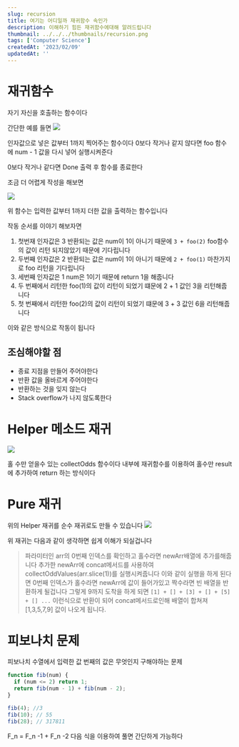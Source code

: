 ```yaml
---
slug: recursion
title: 여기는 어디일까 재귀함수 속인가
description: 이해하기 힘든 재귀함수에대해 알려드립니다
thumbnail: ../../../thumbnails/recursion.png
tags: ['Computer Science']
createdAt: '2023/02/09'
updatedAt: ''
---
```


# 재귀함수

자기 자신을 호출하는 함수이다

간단한 예를 들면
![](https://velog.velcdn.com/images/ryong-e/post/1d5568f8-4210-408c-8dff-f5e551c15323/image.png)

인자값으로 넣은 값부터 1까지 찍어주는 함수이다
0보다 작거나 같지 않다면
foo 함수에 num - 1 값을 다시 넣어 실행시켜준다

0보다 작거나 같다면 Done 출력 후 함수를 종료한다

조금 더 어렵게 작성을 해보면

![](https://velog.velcdn.com/images/ryong-e/post/1c4d3f77-17f6-48be-963d-9fa49b90bf8f/image.png)

위 함수는 입력한 값부터 1까지 더한 값을 출력하는 함수입니다

작동 순서를 이야기 해보자면

1. 첫번재 인자값은 3
   반환되는 값은 num이 1이 아니기 때문에 `3 + foo(2)` foo함수의 값이 리턴 되지않았기 때문에 기다립니다
2. 두번째 인자값은 2
   반환되는 값은 num이 1이 아니기 때문에 `2 + foo(1)` 마찬가지로 foo 리턴을 기다립니다
3. 세번째 인자값은 1
   num은 1이기 때문에 return 1을 해줍니다
4. 두 번째에서 리턴한 foo(1)의 값이 리턴이 되었기 떄문에 2 + 1 값인 3을 리턴해줍니다
5. 첫 번째에서 리턴한 foo(2)의 값이 리턴이 되었기 떄문에 3 + 3 값인 6을 리턴해줍니다

이와 같은 방식으로 작동이 됩니다

## 조심해야할 점

- 종료 지점을 만들어 주어야한다
- 반환 값을 올바르게 주어야한다
- 반환하는 것을 잊지 않는다
- Stack overflow가 나지 않도록한다

# Helper 메소드 재귀

![](https://velog.velcdn.com/images/ryong-e/post/c031f40a-1f1c-4ac7-9570-33b402dd4de8/image.png)

홀 수만 얻을수 있는 collectOdds 함수이다
내부에 재귀함수를 이용하여 홀수만 result에 추가하여 return 하는 방식이다

# Pure 재귀

위의 Helper 재귀를 순수 재귀로도 만들 수 있습니다
![](https://velog.velcdn.com/images/ryong-e/post/bd0efe5b-0e12-4504-9140-345a4b648112/image.png)

위 재귀는 다음과 같이 생각하면 쉽게 이해가 되실겁니다

> 파라미터인 arr의 0번째 인덱스를 확인하고 홀수라면 newArr배열에 추가를해줍니다
> 추가한 newArr에 concat메서드를 사용하여 collectOddValues(arr.slice(1))를 실행시켜줍니다
> 이와 같이 실행을 하게 된다면
> 0번째 인덱스가 홀수라면 newArr에 값이 들어가있고 짝수라면 빈 배열을 반환하게 될겁니다
> 그렇게 9까지 도착을 하게 되면
> `[1] + [] + [3] + [] + [5] + [] ...` 이런식으로 반환이 되어 concat메서드로인해 배열이 합쳐져 [1,3,5,7,9] 값이 나오게 됩니다.

# 피보나치 문제

피보나치 수열에서 입력한 값 번째의 값은 무엇인지 구해야하는 문제

```js
function fib(num) {
  if (num <= 2) return 1;
  return fib(num - 1) + fib(num - 2);
}

fib(4); //3
fib(10); // 55
fib(28); // 317811
```

F_n = F_n -1 + F_n -2 다음 식을 이용하여 풀면 간단하게 가능하다
